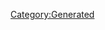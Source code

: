 {{Database/Costume/CostumeInfo
 |ID=189
 |DivaId=10
 |PrismCostumeId=9
 |Enabled=2
 |SkillId=16
 |EODICFLJAKO=False
 |AGBPBDODKBK=1
 |HMCOGDICFNB=1
 |LevelMax=4
 |HGBJODBCJDA=4
 |EGLDFPILJLG=0
 |GLEEPAFMPLO=False
 |IIELLEPEEFH=1280
}}
[[Category:Generated]]
